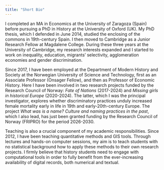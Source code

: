 ```yaml
---
title: "Short Bio"
---
```


I completed an MA in Economics at the University of Zaragoza (Spain) before pursuing a PhD in History at the University of Oxford (UK). My PhD thesis, which I defended in June 2014, studied the enclosing of the commons in 19th-century Spain. I then moved to Cambridge as a Junior Research Fellow at Magdalene College. During these three years at the University of Cambridge, my research interests expanded and I started to work on inequality, education, migrants’ selectivity, agglomeration economies and gender discrimination.

Since 2017, I have been employed at the Department of Modern History and Society at the Norwegian University of Science and Technology, first as an Associate Professor (Onsager Fellow), and then as Professor of Economic History. Here I have been involved in two research projects funded by the Research Council of Norway: *Fate of Nations* (2017-2024) and *Missing girls in historical Europe*  (2020-2024). The latter, which I was the principal investigator, explores whether discriminatory practices unduly increased female mortality early in life in 19th and early-20th-century Europe. The project *What was is a name? Culture and naming practices in the past*, which I also lead, has just been granted funding by the Research Council of Norway (FRIPRO) for the period 2026-2030. 

Teaching is also a crucial component of my academic responsibilities. Since 2012, I have been teaching quantitative methods and GIS tools. Through lectures and hands-on computer sessions, my aim is to teach students with no statistical background how to apply these methods to their own research projects. I firmly believe that history students need to engage with computational tools in order to fully benefit from the ever-increasing availability of digital records, both numerical and textual.